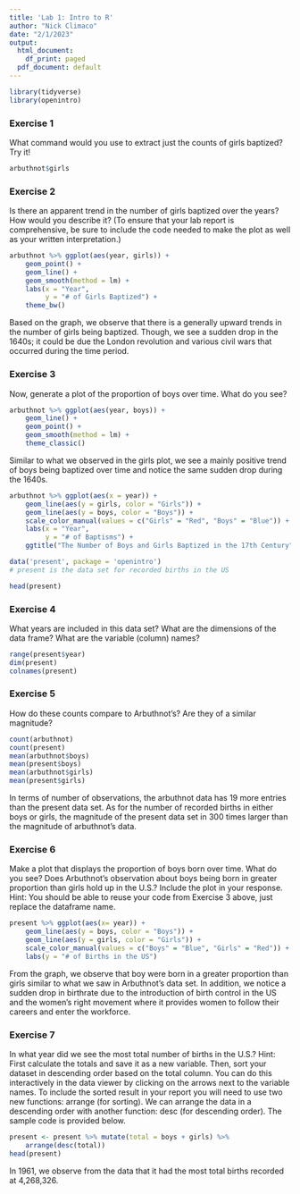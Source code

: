 ---
title: 'Lab 1: Intro to R'
author: "Nick Climaco"
date: "2/1/2023"
output:
  html_document:
    df_print: paged
  pdf_document: default
---

```{r load-packages, message=FALSE}
library(tidyverse)
library(openintro)
```

### Exercise 1

What command would you use to extract just the counts of girls baptized? Try it!

```{r view-girls-counts}
arbuthnot$girls
```


### Exercise 2

Is there an apparent trend in the number of girls baptized over the years? How would you describe it? (To ensure that your lab report is comprehensive, be sure to include the code needed to make the plot as well as your written interpretation.)

```{r trend-girls}
arbuthnot %>% ggplot(aes(year, girls)) +
    geom_point() + 
    geom_line() + 
    geom_smooth(method = lm) +
    labs(x = "Year",
         y = "# of Girls Baptized") +
    theme_bw()
```
Based on the graph, we observe that there is a generally upward trends in the number of girls being baptized. Though, we see a sudden drop in the 1640s; it could be due the London revolution and various civil wars that occurred during the time period. 

### Exercise 3

Now, generate a plot of the proportion of boys over time. What do you see?

```{r plot-prop-boys-arbuthnot}
arbuthnot %>% ggplot(aes(year, boys)) + 
    geom_line() + 
    geom_point() +
    geom_smooth(method = lm) +
    theme_classic()
```

Similar to what we observed in the girls plot, we see a mainly positive trend of boys being baptized over time and notice the same sudden drop during the 1640s. 
```{r}
arbuthnot %>% ggplot(aes(x = year)) +
    geom_line(aes(y = girls, color = "Girls")) +
    geom_line(aes(y = boys, color = "Boys")) +
    scale_color_manual(values = c("Girls" = "Red", "Boys" = "Blue")) +
    labs(x = "Year",
         y = "# of Baptisms") +
    ggtitle("The Number of Boys and Girls Baptized in the 17th Century")
```


```{r}
data('present', package = 'openintro')
# present is the data set for recorded births in the US
```
```{r}
head(present)
```

### Exercise 4

What years are included in this data set? What are the dimensions of the data frame? What are the variable (column) names?

```{r dim-present}
range(present$year)
dim(present)
colnames(present)
```



### Exercise 5

How do these counts compare to Arbuthnot’s? Are they of a similar magnitude?

```{r count-compare}
count(arbuthnot)
count(present)
mean(arbuthnot$boys)
mean(present$boys)
mean(arbuthnot$girls)
mean(present$girls)
```
In terms of number of observations, the arbuthnot data has 19 more entries than the present data set. As for the number of recorded births in either boys or girls, the magnitude of the present data set in 300 times larger than the magnitude of arbuthnot's data.

### Exercise 6 

Make a plot that displays the proportion of boys born over time. What do you see? Does Arbuthnot’s observation about boys being born in greater proportion than girls hold up in the U.S.? Include the plot in your response. Hint: You should be able to reuse your code from Exercise 3 above, just replace the dataframe name.

```{r plot-prop-boys-present}
present %>% ggplot(aes(x= year)) +
    geom_line(aes(y = boys, color = "Boys")) + 
    geom_line(aes(y = girls, color = "Girls")) +
    scale_color_manual(values = c("Boys" = "Blue", "Girls" = "Red")) +
    labs(y = "# of Births in the US")

```
From the graph, we observe that boy were born in a greater proportion than girls similar to what we saw in Arbuthnot's data set. In addition, we notice a sudden drop in birthrate due to the introduction of birth control in the US and the women's right movement where it provides women to follow their careers and enter the workforce.

### Exercise 7

In what year did we see the most total number of births in the U.S.? Hint: First calculate the totals and save it as a new variable. Then, sort your dataset in descending order based on the total column. You can do this interactively in the data viewer by clicking on the arrows next to the variable names. To include the sorted result in your report you will need to use two new functions: arrange (for sorting). We can arrange the data in a descending order with another function: desc (for descending order). The sample code is provided below.

```{r find-max-total}
present <- present %>% mutate(total = boys + girls) %>% 
    arrange(desc(total))
head(present)
```
In 1961, we observe from the data that it had the most total births recorded at 4,268,326.
